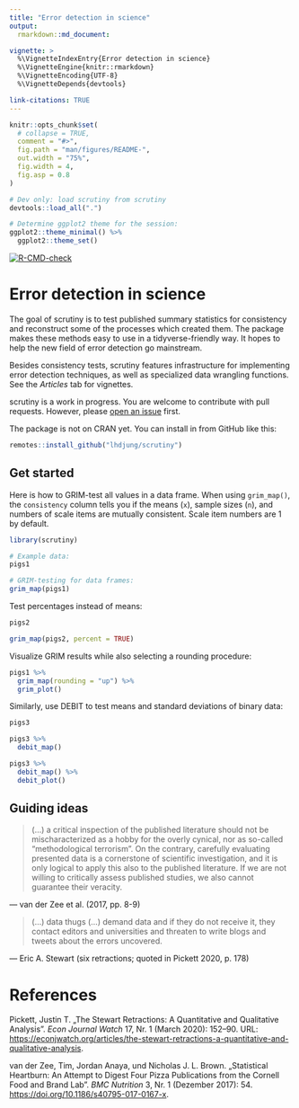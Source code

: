 ```yaml
---
title: "Error detection in science"
output:
  rmarkdown::md_document:

vignette: >
  %\VignetteIndexEntry{Error detection in science}
  %\VignetteEngine{knitr::rmarkdown}
  %\VignetteEncoding{UTF-8}
  %\VignetteDepends{devtools}

link-citations: TRUE
---
```


<!-- README.md is generated from README.Rmd. Please edit that file -->

```r
knitr::opts_chunk$set(
  # collapse = TRUE,
  comment = "#>",
  fig.path = "man/figures/README-",
  out.width = "75%",
  fig.width = 4,
  fig.asp = 0.8
)

# Dev only: load scrutiny from scrutiny
devtools::load_all(".")

# Determine ggplot2 theme for the session:
ggplot2::theme_minimal() %>% 
  ggplot2::theme_set()
```

<!-- badges: start -->

[![R-CMD-check](https://github.com/lhdjung/scrutiny/workflows/R-CMD-check/badge.svg)](https://github.com/lhdjung/scrutiny/actions)

<!-- badges: end -->

# Error detection in science

The goal of scrutiny is to test published summary statistics for consistency and reconstruct some of the processes which created them. The package makes these methods easy to use in a tidyverse-friendly way. It hopes to help the new field of error detection go mainstream.

Besides consistency tests, scrutiny features infrastructure for implementing error detection techniques, as well as specialized data wrangling functions. See the *Articles* tab for vignettes.

scrutiny is a work in progress. You are welcome to contribute with pull requests. However, please [open an issue](https://github.com/lhdjung/scrutiny/issues) first.

The package is not on CRAN yet. You can install in from GitHub like this:

```r
remotes::install_github("lhdjung/scrutiny")
```

## Get started

Here is how to GRIM-test all values in a data frame. When using `grim_map()`, the `consistency` column tells you if the means (`x`), sample sizes (`n`), and numbers of scale items are mutually consistent. Scale item numbers are 1 by default.

```r
library(scrutiny)

# Example data:
pigs1

# GRIM-testing for data frames:
grim_map(pigs1)
```

Test percentages instead of means:

```r
pigs2

grim_map(pigs2, percent = TRUE)
```

Visualize GRIM results while also selecting a rounding procedure:

```r
pigs1 %>% 
  grim_map(rounding = "up") %>% 
  grim_plot()
```

Similarly, use DEBIT to test means and standard deviations of binary data:

```r
pigs3

pigs3 %>% 
  debit_map()

pigs3 %>% 
  debit_map() %>% 
  debit_plot()
```

## Guiding ideas

> (...) a critical inspection of the published literature should not be mischaracterized as a hobby for the overly cynical, nor as so-called "methodological terrorism". On the contrary, carefully evaluating presented data is a cornerstone of scientific investigation, and it is only logical to apply this also to the published literature. If we are not willing to critically assess published studies, we also cannot guarantee their veracity.

--- van der Zee et al. (2017, pp. 8-9)

> (...) data thugs (...) demand data and if they do not receive it, they contact editors and universities and threaten to write blogs and tweets about the errors uncovered.

--- Eric A. Stewart (six retractions; quoted in Pickett 2020, p. 178)

# References

Pickett, Justin T. „The Stewart Retractions: A Quantitative and Qualitative Analysis". *Econ Journal Watch* 17, Nr. 1 (March 2020): 152–90. URL: <https://econjwatch.org/articles/the-stewart-retractions-a-quantitative-and-qualitative-analysis>.

van der Zee, Tim, Jordan Anaya, und Nicholas J. L. Brown. „Statistical Heartburn: An Attempt to Digest Four Pizza Publications from the Cornell Food and Brand Lab". *BMC Nutrition* 3, Nr. 1 (Dezember 2017): 54. <https://doi.org/10.1186/s40795-017-0167-x>.
